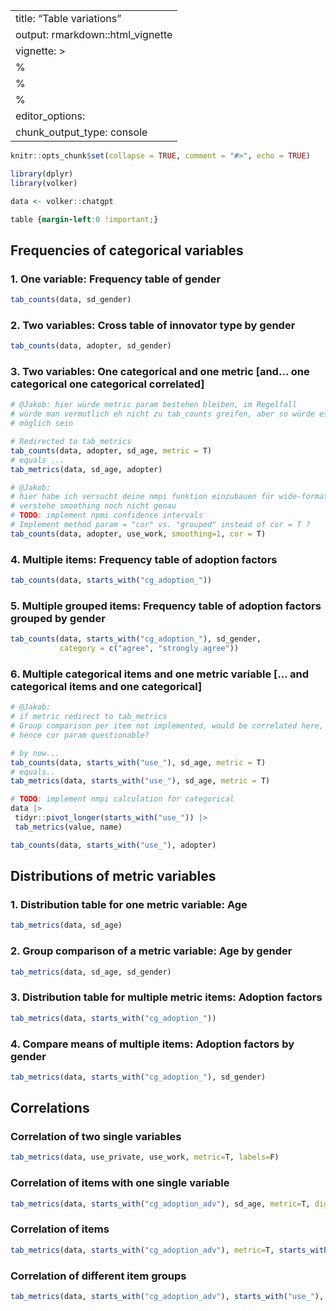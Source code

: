 
---
title: "Table variations"
output: rmarkdown::html_vignette
vignette: >
  %\VignetteIndexEntry{Table variations}
  %\VignetteEncoding{UTF-8}
  %\VignetteEngine{knitr::rmarkdown}
editor_options: 
  chunk_output_type: console
---

```r
knitr::opts_chunk$set(collapse = TRUE, comment = "#>", echo = TRUE)

library(dplyr)
library(volker)

data <- volker::chatgpt

```

```css
table {margin-left:0 !important;}
```

## Frequencies of categorical variables

### 1. One variable: Frequency table of gender

```r
tab_counts(data, sd_gender)
```

### 2. Two variables: Cross table of innovator type by gender

```r
tab_counts(data, adopter, sd_gender)
```

### 3. Two variables: One categorical and one metric [and... one categorical one categorical correlated]

```r

# @Jakob: hier würde metric param bestehen bleiben, im Regelfall 
# würde man vermutlich eh nicht zu tab_counts greifen, aber so würde es 
# möglich sein 

# Redirected to tab_metrics
tab_counts(data, adopter, sd_age, metric = T)
# equals ...
tab_metrics(data, sd_age, adopter)

# @Jakob: 
# hier habe ich versucht deine nmpi funktion einzubauen für wide-format
# verstehe smoothing noch nicht genau 
# TODO: implement npmi confidence intervals
# Implement method param = "cor" vs. "grouped" instead of cor = T ? 
tab_counts(data, adopter, use_work, smoothing=1, cor = T)

```

### 4. Multiple items: Frequency table of adoption factors
```r
tab_counts(data, starts_with("cg_adoption_"))
```

### 5. Multiple grouped items: Frequency table of adoption factors grouped by gender
```r
tab_counts(data, starts_with("cg_adoption_"), sd_gender, 
           category = c("agree", "strongly agree"))
```

### 6. Multiple categorical items and one metric variable [... and categorical items and one categorical]
```r

# @Jakob: 
# if metric redirect to tab_metrics
# Group comparison per item not implemented, would be correlated here,
# hence cor param questionable? 

# by now... 
tab_counts(data, starts_with("use_"), sd_age, metric = T)
# equals.. 
tab_metrics(data, starts_with("use_"), sd_age, metric = T)

# TODO: implement nmpi calculation for categorical 
data |>
 tidyr::pivot_longer(starts_with("use_")) |>
 tab_metrics(value, name)

tab_counts(data, starts_with("use_"), adopter)

```


## Distributions of metric variables

### 1. Distribution table for one metric variable: Age
```r
tab_metrics(data, sd_age)
```

### 2. Group comparison of a metric variable: Age by gender

```r
tab_metrics(data, sd_age, sd_gender)
```

### 3. Distribution table for multiple metric items: Adoption factors
```r
tab_metrics(data, starts_with("cg_adoption_"))
```


### 4. Compare means of multiple items: Adoption factors by gender
```r
tab_metrics(data, starts_with("cg_adoption_"), sd_gender)
```

## Correlations

### Correlation of two single variables

```r
tab_metrics(data, use_private, use_work, metric=T, labels=F)
```

### Correlation of items with one single variable

```r
tab_metrics(data, starts_with("cg_adoption_adv"), sd_age, metric=T, digits=2)
```


### Correlation of items

```r
tab_metrics(data, starts_with("cg_adoption_adv"), metric=T, starts_with("cg_adoption_adv"), labels=F)
```

### Correlation of different item groups

```r
tab_metrics(data, starts_with("cg_adoption_adv"), starts_with("use_"), metric=T, digits=2)
```


